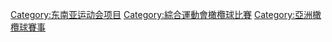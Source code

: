 [[Category:东南亚运动会项目|Category:东南亚运动会项目]]
[[Category:綜合運動會橄欖球比賽|Category:綜合運動會橄欖球比賽]]
[[Category:亞洲橄欖球賽事|Category:亞洲橄欖球賽事]]